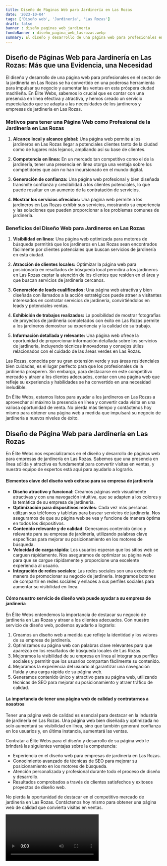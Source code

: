```yaml
---
title: Diseño de Páginas Web para Jardinería en Las Rozas
date: '2023-10-04'
tags: ['Diseño web', 'Jardinería', 'Las Rozas']
draft: false
banner : diseño_paginas_web_jardinería
fondoBanner : diseño_pagina_web_lasrozas.webp
summary: El diseño y desarrollo de una página web para profesionales en el sector de la jardinería en Las Rozas se ha convertido en una poderosa herramienta para impulsar su negocio y aumentar las ventas en esta próspera ciudad madrileña. En Élite Webs, sabemos lo crucial que es contar con una presencia en línea efectiva y atractiva, y hemos creado un servicio especializado que se adapta a las necesidades de los jardineros y empresas de jardinería en Las Rozas.
---
```


## **Diseño de Páginas Web para Jardinería en Las Rozas: Más que una Evidencia, una Necesidad**

El diseño y desarrollo de una página web para profesionales en el sector de la jardinería en Las Rozas se ha convertido en una poderosa herramienta para impulsar su negocio y aumentar las ventas en esta próspera ciudad madrileña. En Élite Webs, sabemos lo crucial que es contar con una presencia en línea efectiva y atractiva, y hemos creado un servicio especializado que se adapta a las necesidades de los jardineros y empresas de jardinería en Las Rozas.

### **Motivos para tener una Página Web como Profesional de la Jardinería en Las Rozas**

1. **Alcance local y alcance global:** Una página web permite a los jardineros en Las Rozas llegar a potenciales clientes tanto de la ciudad como de lugares más lejanos, ampliando así su base de clientes.

2. **Competencia en línea:** En un mercado tan competitivo como el de la jardinería, tener una presencia en línea otorga una ventaja sobre los competidores que aún no han incursionado en el mundo digital.

3. **Generación de confianza:** Una página web profesional y bien diseñada transmite confianza y credibilidad a los clientes potenciales, lo que puede resultar en un aumento de la contratación de servicios.

4. **Mostrar los servicios ofrecidos:** Una página web permite a los jardineros en Las Rozas exhibir sus servicios, mostrando su experiencia y las soluciones que pueden proporcionar a los problemas comunes de jardinería.

### **Beneficios del Diseño Web para Jardineros en Las Rozas**

1. **Visibilidad en línea:** Una página web optimizada para motores de búsqueda permitirá que los jardineros en Las Rozas sean encontrados fácilmente por clientes potenciales que buscan servicios de jardinería en esta ciudad.

2. **Atracción de clientes locales:** Optimizar la página web para posicionarla en resultados de búsqueda local permitirá a los jardineros en Las Rozas captar la atención de los clientes que residen en el área y que buscan servicios de jardinería cercanos.

3. **Generación de leads cualificados:** Una página web atractiva y bien diseñada con llamados a la acción estratégicos puede atraer a visitantes interesados en contratar servicios de jardinería, convirtiéndolos en leads y potenciales ventas.

4. **Exhibición de trabajos realizados:** La posibilidad de mostrar fotografías de proyectos de jardinería completados con éxito en Las Rozas permite a los jardineros demostrar su experiencia y la calidad de su trabajo.

5. **Información detallada y relevante:** Una página web ofrece la oportunidad de proporcionar información detallada sobre los servicios de jardinería, incluyendo técnicas innovadoras y consejos útiles relacionados con el cuidado de las áreas verdes en Las Rozas.

Las Rozas, conocida por su gran extensión verde y sus áreas residenciales bien cuidadas, es el lugar perfecto para que los profesionales de la jardinería prosperen. Sin embargo, para destacarse en este competitivo mercado y atraer a los clientes adecuados, contar con una página web que refleje su experiencia y habilidades se ha convertido en una necesidad ineludible.

En Élite Webs, estamos listos para ayudar a los jardineros en Las Rozas a aprovechar al máximo la presencia en línea y convertir cada visita en una valiosa oportunidad de venta. No pierda más tiempo y contáctenos hoy mismo para obtener una página web a medida que impulsará su negocio de jardinería a nuevos niveles de éxito.

<GifSeo />

<Cta />

## Diseño de Página Web para Jardinería en Las Rozas

En Élite Webs nos especializamos en el diseño y desarrollo de páginas web para empresas de jardinería en Las Rozas. Sabemos que una presencia en línea sólida y atractiva es fundamental para convertir visitas en ventas, y nuestro equipo de expertos está aquí para ayudarlo a lograrlo.

#### Elementos clave del diseño web exitoso para su empresa de jardinería

- **Diseño atractivo y funcional**: Creamos páginas web visualmente atractivas y con una navegación intuitiva, que se adapten a los colores y la temática de su empresa de jardinería.
- **Optimización para dispositivos móviles**: Cada vez más personas utilizan sus teléfonos y tabletas para buscar servicios de jardinería. Nos aseguramos de que su página web se vea y funcione de manera óptima en todos los dispositivos.
- **Contenido relevante y de calidad**: Generamos contenido único y relevante para su empresa de jardinería, utilizando palabras clave específicas para mejorar su posicionamiento en los motores de búsqueda.
- **Velocidad de carga rápida**: Los usuarios esperan que los sitios web se carguen rápidamente. Nos aseguramos de optimizar su página web para que se cargue rápidamente y proporcione una excelente experiencia al usuario.
- **Integración de redes sociales**: Las redes sociales son una excelente manera de promocionar su negocio de jardinería. Integramos botones de compartir en redes sociales y enlaces a sus perfiles sociales para aumentar su visibilidad en línea.

#### Cómo nuestro servicio de diseño web puede ayudar a su empresa de jardinería

En Élite Webs entendemos la importancia de destacar su negocio de jardinería en Las Rozas y atraer a los clientes adecuados. Con nuestro servicio de diseño web, podemos ayudarlo a lograrlo:

1. Creamos un diseño web a medida que refleje la identidad y los valores de su empresa de jardinería.
2. Optimizamos su página web con palabras clave relevantes para que aparezca en los resultados de búsqueda locales de Las Rozas.
3. Mejoramos la visibilidad de su empresa en línea al integrar sus perfiles sociales y permitir que los usuarios compartan fácilmente su contenido.
4. Mejoramos la experiencia del usuario al garantizar una navegación fluida y una carga rápida de su página web.
5. Generamos contenido único y atractivo para su página web, utilizando técnicas de SEO para mejorar su posicionamiento y atraer tráfico de calidad.

#### La importancia de tener una página web de calidad y contratarnos a nosotros

Tener una página web de calidad es esencial para destacar en la industria de jardinería en Las Rozas. Una página web bien diseñada y optimizada no solo aumentará su visibilidad en línea, sino que también generará confianza en los usuarios y, en última instancia, aumentará las ventas.

Contratar a Élite Webs para el diseño y desarrollo de su página web le brindará las siguientes ventajas sobre la competencia:

- Experiencia en el diseño web para empresas de jardinería en Las Rozas.
- Conocimiento avanzado de técnicas de SEO para mejorar su posicionamiento en los motores de búsqueda.
- Atención personalizada y profesional durante todo el proceso de diseño y desarrollo.
- Resultados comprobados a través de clientes satisfechos y exitosos proyectos de diseño web.

No pierda la oportunidad de destacar en el competitivo mercado de jardinería en Las Rozas. Contáctenos hoy mismo para obtener una página web de calidad que convierta visitas en ventas.

<Video />

<CtaBot job='Jardinería' city='Las Rozas'/>

<Gmaps query='Las Rozas+españa+maps' />